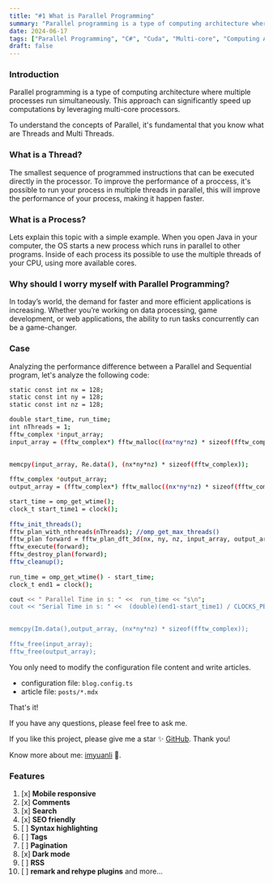 ```yaml
---
title: "#1 What is Parallel Programming"
summary: "Parallel programming is a type of computing architecture where multiple processes run simultaneously. This approach can significantly speed up computations by leveraging multi-core processors."
date: 2024-06-17
tags: ["Parallel Programming", "C#", "Cuda", "Multi-core", "Computing Architecture", "Processors"]
draft: false
---
```


### Introduction
Parallel programming is a type of computing architecture where multiple processes run simultaneously. This approach can significantly speed up computations by leveraging multi-core processors.

To understand the concepts of Parallel, it's fundamental that you know what are Threads and Multi Threads. 

### What is a Thread?
The smallest sequence of programmed instructions that can be executed directly in the processor. To improve the performance of a proccess, it's possible to run your process in multiple threads in parallel, this will improve the performance of your process, making it happen faster.

### What is a Process?
Lets explain this topic with a simple example. When you open Java in your computer, the OS starts a new process which runs in parallel to other programs. Inside of each process its possible to use the multiple threads of your CPU, using more available cores.

### Why should I worry myself with Parallel Programming?
In today’s world, the demand for faster and more efficient applications is increasing. Whether you’re working on data processing, game development, or web applications, the ability to run tasks concurrently can be a game-changer.

### Case 
Analyzing the performance difference between a Parallel and Sequential program, let's analyze the following code:

```bash
static const int nx = 128; 
static const int ny = 128; 
static const int nz = 128;

double start_time, run_time;
int nThreads = 1; 
fftw_complex *input_array;
input_array = (fftw_complex*) fftw_malloc((nx*ny*nz) * sizeof(fftw_complex));
        
        
memcpy(input_array, Re.data(), (nx*ny*nz) * sizeof(fftw_complex));

fftw_complex *output_array;
output_array = (fftw_complex*) fftw_malloc((nx*ny*nz) * sizeof(fftw_complex));

start_time = omp_get_wtime();
clock_t start_time1 = clock();
            
fftw_init_threads();
fftw_plan_with_nthreads(nThreads); //omp_get_max_threads()
fftw_plan forward = fftw_plan_dft_3d(nx, ny, nz, input_array, output_array, FFTW_FORWARD, FFTW_ESTIMATE);
fftw_execute(forward);
fftw_destroy_plan(forward);
fftw_cleanup();
    
run_time = omp_get_wtime() - start_time;
clock_t end1 = clock();

cout << " Parallel Time in s: " <<  run_time << "s\n";
cout << "Serial Time in s: " <<  (double)(end1-start_time1) / CLOCKS_PER_SEC << "s\n";

        
memcpy(Im.data(),output_array, (nx*ny*nz) * sizeof(fftw_complex));
        
fftw_free(input_array);
fftw_free(output_array);

```

You only need to modify the configuration file content and write articles.

- configuration file: `blog.config.ts`
- article file: `posts/*.mdx`

That's it!

If you have any questions, please feel free to ask me.

If you like this project, please give me a star ✨ [GitHub](https://github.com/imyuanli/next-blog). Thank you!

Know more about me: [imyuanli](https://imyuanli.cn) 🥰.

### Features

1. [x] **Mobile responsive**
2. [x] **Comments**
3. [x] **Search**
4. [x] **SEO friendly**
5. [ ] **Syntax highlighting**
6. [ ] **Tags**
7. [ ] **Pagination**
8. [x] **Dark mode**
9. [ ] **RSS**
10. [ ] **remark and rehype plugins**
and more...

